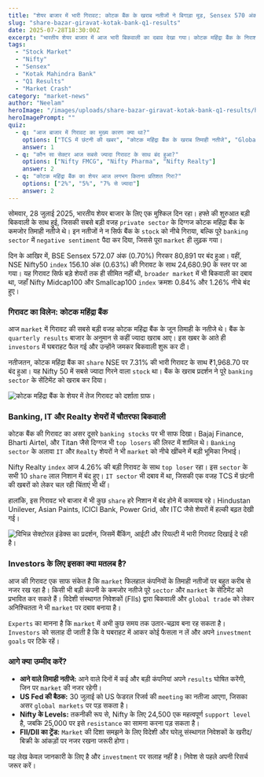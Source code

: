 ```yaml
---
title: "शेयर बाजार में भारी गिरावट: कोटक बैंक के खराब नतीजों ने बिगाड़ा मूड, Sensex 570 अंक टूटा"
slug: "share-bazar-giravat-kotak-bank-q1-results"
date: 2025-07-28T18:30:00Z
excerpt: "भारतीय शेयर बाजार में आज भारी बिकवाली का दबाव देखा गया। कोटक महिंद्रा बैंक के निराशाजनक तिमाही नतीजों के कारण बैंकिंग शेयरों में तेज गिरावट आई, जिससे Sensex और Nifty लाल निशान में बंद हुए।"
tags:
  - "Stock Market"
  - "Nifty"
  - "Sensex"
  - "Kotak Mahindra Bank"
  - "Q1 Results"
  - "Market Crash"
category: "market-news"
author: "Neelam"
heroImage: "/images/uploads/share-bazar-giravat-kotak-bank-q1-results/hero-image.jpg"
heroImagePrompt: ""
quiz:
  - q: "आज बाजार में गिरावट का मुख्य कारण क्या था?"
    options: ["TCS में छंटनी की खबर", "कोटक महिंद्रा बैंक के खराब तिमाही नतीजे", "Global market में कमजोरी"]
    answer: 1
  - q: "कौन सा सेक्टर आज सबसे ज्यादा गिरावट के साथ बंद हुआ?"
    options: ["Nifty FMCG", "Nifty Pharma", "Nifty Realty"]
    answer: 2
  - q: "कोटक महिंद्रा बैंक का शेयर आज लगभग कितना प्रतिशत गिरा?"
    options: ["2%", "5%", "7% से ज्यादा"]
    answer: 2
---
```


सोमवार, 28 जुलाई 2025, भारतीय शेयर बाजार के लिए एक मुश्किल दिन रहा। हफ्ते की शुरुआत बड़ी बिकवाली के साथ हुई, जिसकी सबसे बड़ी वजह `private sector` के दिग्गज कोटक महिंद्रा बैंक के कमजोर तिमाही नतीजे थे। इन नतीजों ने न सिर्फ बैंक के `stock` को नीचे गिराया, बल्कि पूरे `banking sector` में `negative sentiment` पैदा कर दिया, जिससे पूरा `market` ही लुढ़क गया।

दिन के आखिर में, BSE Sensex 572.07 अंक (0.70%) गिरकर 80,891 पर बंद हुआ। वहीं, NSE Nifty50 `index` 156.10 अंक (0.63%) की गिरावट के साथ 24,680.90 के स्तर पर आ गया। यह गिरावट सिर्फ बड़े शेयरों तक ही सीमित नहीं थी, `broader market` में भी बिकवाली का दबाव था, जहाँ Nifty Midcap100 और Smallcap100 `index` क्रमशः 0.84% और 1.26% नीचे बंद हुए।

### गिरावट का विलेन: कोटक महिंद्रा बैंक

आज `market` में गिरावट की सबसे बड़ी वजह कोटक महिंद्रा बैंक के जून तिमाही के नतीजे थे। बैंक के `quarterly results` बाजार के अनुमान से कहीं ज्यादा खराब आए। इस खबर के आते ही `investors` में घबराहट फैल गई और उन्होंने जमकर बिकवाली शुरू कर दी।

नतीजतन, कोटक महिंद्रा बैंक का `share` NSE पर 7.31% की भारी गिरावट के साथ ₹1,968.70 पर बंद हुआ। यह Nifty 50 में सबसे ज्यादा गिरने वाला `stock` था। बैंक के खराब प्रदर्शन ने पूरे `banking sector` के सेंटिमेंट को खराब कर दिया।

![कोटक महिंद्रा बैंक के शेयर में तेज गिरावट को दर्शाता ग्राफ।](/images/uploads/share-bazar-giravat-kotak-bank-q1-results/kotak-bank-share-fall.png)

### Banking, IT और Realty शेयरों में चौतरफा बिकवाली

कोटक बैंक की गिरावट का असर दूसरे `banking stocks` पर भी साफ दिखा। Bajaj Finance, Bharti Airtel, और Titan जैसे दिग्गज भी `top losers` की लिस्ट में शामिल थे। `Banking sector` के अलावा `IT` और `Realty` शेयरों ने भी `market` को नीचे खींचने में बड़ी भूमिका निभाई।

Nifty Realty `index` आज 4.26% की बड़ी गिरावट के साथ `top loser` रहा। इस `sector` के सभी 10 `share` लाल निशान में बंद हुए। `IT sector` भी दबाव में था, जिसकी एक वजह TCS में छंटनी की खबरों को लेकर चल रही चिंताएं भी थीं।

हालांकि, इस गिरावट भरे बाजार में भी कुछ `share` हरे निशान में बंद होने में कामयाब रहे। Hindustan Unilever, Asian Paints, ICICI Bank, Power Grid, और ITC जैसे शेयरों में हल्की बढ़त देखी गई।

![विभिन्न सेक्टोरल इंडेक्स का प्रदर्शन, जिसमें बैंकिंग, आईटी और रियल्टी में भारी गिरावट दिखाई दे रही है।](/images/uploads/share-bazar-giravat-kotak-bank-q1-results/sectoral-performance.png)

### Investors के लिए इसका क्या मतलब है?

आज की गिरावट एक साफ संकेत है कि `market` फिलहाल कंपनियों के तिमाही नतीजों पर बहुत करीब से नजर रख रहा है। किसी भी बड़ी कंपनी के कमजोर नतीजे पूरे `sector` और `market` के सेंटिमेंट को प्रभावित कर सकते हैं। विदेशी संस्थागत निवेशकों (FIIs) द्वारा बिकवाली और `global trade` को लेकर अनिश्चितता ने भी `market` पर दबाव बनाया है।

`Experts` का मानना है कि `market` में अभी कुछ समय तक उतार-चढ़ाव बना रह सकता है। `Investors` को सलाह दी जाती है कि वे घबराहट में आकर कोई फैसला न लें और अपने `investment goals` पर टिके रहें।

### आगे क्या उम्मीद करें?

*   **आने वाले तिमाही नतीजे:** आने वाले दिनों में कई और बड़ी कंपनियां अपने `results` घोषित करेंगी, जिन पर `market` की नजर रहेगी।
*   **US Fed की बैठक:** 30 जुलाई को US फेडरल रिजर्व की `meeting` का नतीजा आएगा, जिसका असर `global markets` पर पड़ सकता है।
*   **Nifty के Levels:** तकनीकी रूप से, Nifty के लिए 24,500 एक महत्वपूर्ण `support level` है, जबकि 25,000 पर इसे `resistance` का सामना करना पड़ सकता है।
*   **FII/DII का ट्रेंड:** `Market` की दिशा समझने के लिए विदेशी और घरेलू संस्थागत निवेशकों के खरीद/बिक्री के आंकड़ों पर नजर रखना जरूरी होगा।

यह लेख केवल जानकारी के लिए है और `investment` पर सलाह नहीं है। निवेश से पहले अपनी रिसर्च जरूर करें।